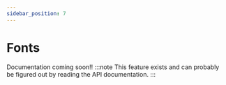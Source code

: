 ```yaml
---
sidebar_position: 7
---
```


# Fonts

Documentation coming soon!!
:::note
This feature exists and can probably be figured out by reading the API documentation.
:::
